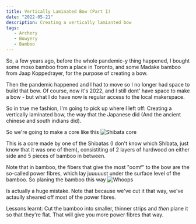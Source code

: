 ```yaml
---
title: Vertically Laminated Bow (Part 1)
date: "2022-05-21"
description: Creating a vertically lamianted bow 
tags: 
   - Archery
   - Bowyery
   - Bamboo
---
```


So, a few years ago, before the whole pandemic-y thing happened, I bought some moso bamboo from a place in Toronto, and some Madake bamboo from Jaap Koppedrayer, for the purpose of creating a bow. 

Then the pandemic happened and I had to move so I no longer had space to build that bow. Of course, now it's 2022, and I still dont' have space to make a bow - but what I do have now is regular access to the local makerspace. 

So in true me fashion, I'm going to pick up where I left off: Creating a vertically laminated bow, the way that the Japanese did (And the ancient chinese and south indians did). 

So we're going to make a core like this ![Shibata core](./shibata_core.bmp)

This is a core made by one of the Shibatas (I don't know which Shibata, just know that it was one of them), consistiting of 2 layers of hardwood on either side and 5 pieces of bamboo in between. 

Note that in bamboo, the fibers that give the most "oomf" to the bow are the so-called power fibres, which lay juuuuust under the surface level of the bamboo. So planing the bamboo this way ![Whoops](./bamboo_1.bmp)

Is actually a huge mistake. Note that because we've cut it that way, we've actaully sheared off most of the power fibres. 

Lessons learnt: Cut the bamboo into smaller, thinner strips and *then* plane it so that they're flat. That will give you more power fibres that way. 